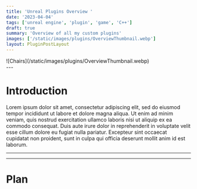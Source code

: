 ```yaml
---
title: 'Unreal Plugins Overview '
date: '2023-04-04'
tags: ['unreal engine', 'plugin', 'game', 'C++']
draft: true
summary: 'Overview of all my custom plugins'
images: ['/static/images/plugins/OverviewThumbnail.webp']
layout: PluginPostLayout
---
```

<div className="flex flex-wrap -mx-2 overflow-hidden xl:-mx-2">
  <div className="my-1 px-2 w-full overflow-hidden xl:my-1 xl:px-2 xl:w-1/2">
    ![Chairs](/static/images/plugins/OverviewThumbnail.webp)
  </div>
</div>
--- 

# Introduction

Lorem ipsum dolor sit amet, consectetur adipiscing elit, sed do eiusmod tempor incididunt ut labore et dolore magna aliqua. 
Ut enim ad minim veniam, quis nostrud exercitation ullamco laboris nisi ut aliquip ex ea commodo consequat. 
Duis aute irure dolor in reprehenderit in voluptate velit esse cillum dolore eu fugiat nulla pariatur. 
Excepteur sint occaecat cupidatat non proident, sunt in culpa qui officia deserunt mollit anim id est laborum.


--- 

---
# Plan
